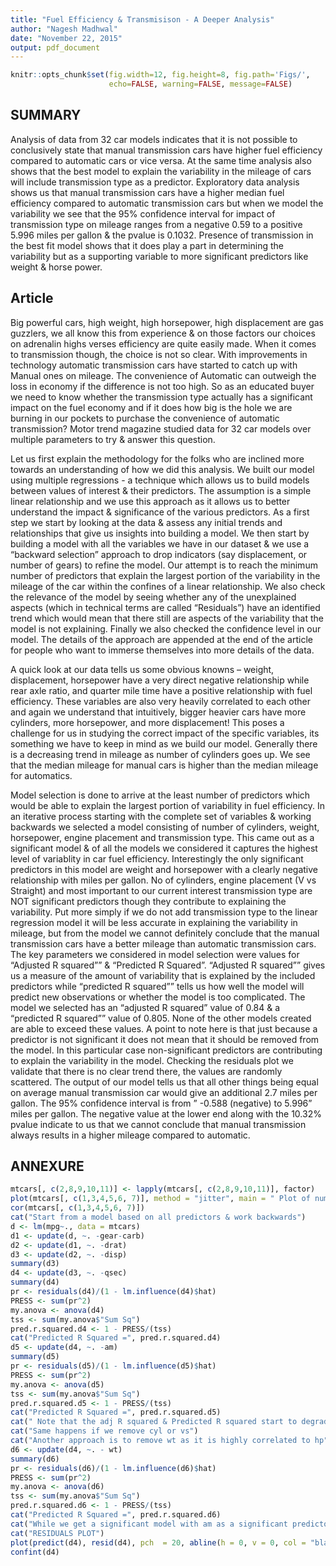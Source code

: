 ```yaml
---
title: "Fuel Efficiency & Transmisison - A Deeper Analysis"
author: "Nagesh Madhwal"
date: "November 22, 2015"
output: pdf_document
---
```

```r
knitr::opts_chunk$set(fig.width=12, fig.height=8, fig.path='Figs/',
                      echo=FALSE, warning=FALSE, message=FALSE)
```


## SUMMARY
Analysis of data from 32 car models indicates that it is not possible to conclusively state that manual transmission cars have higher fuel efficiency compared to automatic cars or vice versa. At the same time analysis also shows that the best model to explain the variability in the mileage of cars will include transmission type as a predictor. Exploratory data analysis shows us that manual transmission cars have a higher median fuel efficiency compared to automatic transmission cars but when we model the variability we see that the 95% confidence interval for impact of transmission type on mileage ranges from a negative 0.59 to a positive 5.996 miles per gallon & the pvalue is 0.1032. Presence of transmission in the best fit model shows that it does play a part in determining the variability but as a supporting variable to more significant predictors like weight & horse power.

## Article  

Big powerful cars, high weight, high horsepower, high displacement are gas guzzlers, we all know this from experience & on those factors our choices on adrenalin highs verses efficiency are quite easily made.  When it comes to transmission though, the choice is not so clear. With improvements in technology automatic transmission cars have started to catch up with Manual ones on mileage. The convenience of Automatic can outweigh the loss in economy if the difference is not too high. So as an educated buyer we need to know whether the transmission type actually has a significant impact on the fuel economy and if it does how big is the hole we are burning in our pockets to purchase the convenience of automatic transmission? Motor trend magazine studied data for 32 car models over multiple parameters to try & answer this question.   

Let us first explain the methodology for the folks who are inclined more towards an understanding of how we did this analysis. We built our model using multiple regressions - a technique which allows us to build models between values of interest & their predictors. The assumption is a simple linear relationship and we use this approach as it allows us to better understand the impact & significance of the various predictors. As a first step we start by looking at the data & assess any initial trends and relationships that give us insights into building a model. We then start by building a model with all the variables we have in our dataset & we use a "backward selection" approach to drop indicators (say displacement, or number of gears) to refine the model. Our attempt is to reach the minimum number of predictors that explain the largest portion of the variability in the mileage of the car within the confines of a linear relationship. We also check the relevance of the model by seeing whether any of the unexplained aspects (which in technical terms are called "Residuals") have an identified trend which would mean that there still are aspects of the variability that the model is not explaining. Finally we also checked the confidence level in our model. The details of the approach are appended at the end of the article for people who want to immerse themselves into more details of the data.  

A quick look at our data tells us some obvious knowns – weight, displacement, horsepower have a very direct negative relationship while rear axle ratio, and quarter mile time have a positive relationship with fuel efficiency. These variables are also very heavily correlated to each other and again we understand that intuitively, bigger heavier cars have more cylinders, more horsepower, and more displacement! This poses a challenge for us in studying the correct impact of the specific variables, its something we have to keep in mind as we build our model.  Generally there is a decreasing trend in mileage as number of cylinders goes up. We see that the median mileage for manual cars is higher than the median mileage for automatics.  

Model selection is done to arrive at the least number of predictors which would be able to explain the largest portion of variability in fuel efficiency. In an iterative process starting with the complete set of variables & working backwards we selected a model consisting of number of cylinders, weight, horsepower, engine placement and transmission type. This came out as a significant model & of all the models we considered it captures the highest level of variablity in car fuel efficiency. Interestingly the only significant predictors in this model are weight and horsepower with a clearly negative relationship with miles per gallon. No of cylinders, engine placement (V vs Straight) and most important to our current interest transmission type are NOT significant predictors though they contribute to explaining the variability. Put more simply if we do not add transmission type to the linear regression model it will be less accurate in explaining the variability in mileage, but from the model we cannot definitely conclude that the manual transmission cars have a better mileage than automatic transmission cars.   
The key parameters we considered in model selection were values for "Adjusted R squared"" & "Predicted R Squared". "Adjusted R squared"" gives us a measure of the amount of variability that is explained by the included predictors while "predicted R squared"" tells us how well the model will predict new observations or whether the model is too complicated. The model we selected has an "adjusted R squared" value of 0.84 & a "predicted R squared"" value of 0.805. None of the other models created are able to exceed these values. A point to note here is that just because a predictor is not significant it does not mean that it should be removed from the model. In this particular case non-significant predictors are contributing to explain the variability in the model.
Checking the residuals plot we validate that there is no clear trend there, the values are randomly scattered.  The output of our model tells us that all other things being equal on average manual transmission car would give an additional 2.7 miles per gallon. The 95% confidence interval is from ” -0.588 (negative) to 5.996” miles per gallon. The negative value at the lower end along with the 10.32% pvalue  indicate to us that we cannot conclude that manual transmission always results in a higher mileage compared to automatic.


## ANNEXURE

```r
mtcars[, c(2,8,9,10,11)] <- lapply(mtcars[, c(2,8,9,10,11)], factor)
plot(mtcars[, c(1,3,4,5,6, 7)], method = "jitter", main = " Plot of numeric predictors: mtcars")
cor(mtcars[, c(1,3,4,5,6, 7)])
cat("Start from a model based on all predictors & work backwards")
d <- lm(mpg~., data = mtcars)
d1 <- update(d, ~. -gear-carb)
d2 <- update(d1, ~. -drat)
d3 <- update(d2, ~. -disp)
summary(d3)
d4 <- update(d3, ~. -qsec)
summary(d4)
pr <- residuals(d4)/(1 - lm.influence(d4)$hat)
PRESS <- sum(pr^2)
my.anova <- anova(d4)
tss <- sum(my.anova$"Sum Sq")
pred.r.squared.d4 <- 1 - PRESS/(tss)
cat("Predicted R Squared =", pred.r.squared.d4)
d5 <- update(d4, ~. -am)
summary(d5)
pr <- residuals(d5)/(1 - lm.influence(d5)$hat)
PRESS <- sum(pr^2)
my.anova <- anova(d5)
tss <- sum(my.anova$"Sum Sq")
pred.r.squared.d5 <- 1 - PRESS/(tss)
cat("Predicted R Squared =", pred.r.squared.d5)
cat(" Note that the adj R squared & Predicted R squared start to degrade when we remove", "\n", "am as a predictor")
cat("Same happens if we remove cyl or vs")
cat("Another approach is to remove wt as it is highly correlated to hp")
d6 <- update(d4, ~. - wt)
summary(d6)
pr <- residuals(d6)/(1 - lm.influence(d6)$hat)
PRESS <- sum(pr^2)
my.anova <- anova(d6)
tss <- sum(my.anova$"Sum Sq")
pred.r.squared.d6 <- 1 - PRESS/(tss)
cat("Predicted R Squared =", pred.r.squared.d6)
cat("While we get a significant model with am as a significant predictor both Adjusted &", "\n", " predicted R Squared degrade" )
cat("RESIDUALS PLOT")
plot(predict(d4), resid(d4), pch  = 20, abline(h = 0, v = 0, col = "black", main = "Residuals Plot" ))
confint(d4)

```


